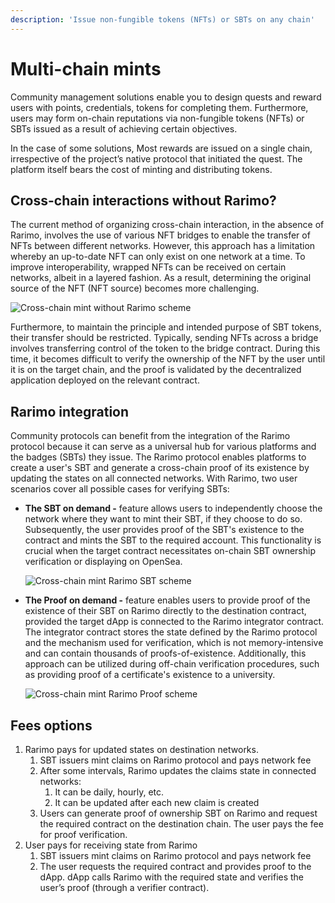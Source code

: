 ```yaml
---
description: 'Issue non-fungible tokens (NFTs) or SBTs on any chain'
---
```


# Multi-chain mints

Community management solutions enable you to design quests and reward users with points, credentials, tokens for completing them. Furthermore, users may form on-chain reputations via non-fungible tokens (NFTs) or SBTs issued as a result of achieving certain objectives.

In the case of some solutions, Most rewards are issued on a single chain, irrespective of the project’s native protocol that initiated the quest. The platform itself bears the cost of minting and distributing tokens.

## Cross-chain interactions without Rarimo?

The current method of organizing cross-chain interaction, in the absence of Rarimo, involves the use of various NFT bridges to enable the transfer of NFTs between different networks. However, this approach has a limitation whereby an up-to-date NFT can only exist on one network at a time. To improve interoperability, wrapped NFTs can be received on certain networks, albeit in a layered fashion. As a result, determining the original source of the NFT (NFT source) becomes more challenging.

![Cross-chain mint without Rarimo scheme](/img/cross-chain-mint-without-Rarimo.png)

Furthermore, to maintain the principle and intended purpose of SBT tokens, their transfer should be restricted. Typically, sending NFTs across a bridge involves transferring control of the token to the bridge contract. During this time, it becomes difficult to verify the ownership of the NFT by the user until it is on the target chain, and the proof is validated by the decentralized application deployed on the relevant contract.

## Rarimo integration

Community protocols can benefit from the integration of the Rarimo protocol because it can serve as a universal hub for various platforms and the badges (SBTs) they issue. The Rarimo protocol enables platforms to create a user's SBT and generate a cross-chain proof of its existence by updating the states on all connected networks. With Rarimo, two user scenarios cover all possible cases for verifying SBTs:

- **The SBT on demand -** feature allows users to independently choose the network where they want to mint their SBT, if they choose to do so. Subsequently, the user provides proof of the SBT's existence to the contract and mints the SBT to the required account. This functionality is crucial when the target contract necessitates on-chain SBT ownership verification or displaying on OpenSea.

  ![Cross-chain mint Rarimo SBT scheme](/img/cross-chain-mint-SBT.png)

- **The Proof on demand -** feature enables users to provide proof of the existence of their SBT on Rarimo directly to the destination contract, provided the target dApp is connected to the Rarimo integrator contract. The integrator contract stores the state defined by the Rarimo protocol and the mechanism used for verification, which is not memory-intensive and can contain thousands of proofs-of-existence. Additionally, this approach can be utilized during off-chain verification procedures, such as providing proof of a certificate's existence to a university.

  ![Cross-chain mint Rarimo Proof scheme](/img/cross-chain-mint-proof.png)

## Fees options

1. Rarimo pays for updated states on destination networks.
   1. SBT issuers mint claims on Rarimo protocol and pays network fee
   1. After some intervals, Rarimo updates the claims state in connected networks:
      1. It can be daily, hourly, etc.
      1. It can be updated after each new claim is created
   1. Users can generate proof of ownership SBT on Rarimo and request the required contract on the destination chain. The user pays the fee for proof verification.
1. User pays for receiving state from Rarimo
   1. SBT issuers mint claims on Rarimo protocol and pays network fee
   1. The user requests the required contract and provides proof to the dApp. dApp calls Rarimo with the required state and verifies the user’s proof (through a verifier contract).
